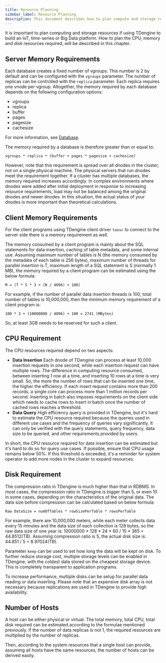 ```yaml
---
title: Resource Planning
sidebar_label: Resource Planning
description: This document describes how to plan compute and storage resources for your TDengine cluster.
---
```


It is important to plan computing and storage resources if using TDengine to build an IoT, time-series or Big Data platform. How to plan the CPU, memory and disk resources required, will be described in this chapter.

## Server Memory Requirements

Each database creates a fixed number of vgroups. This number is 2 by default and can be configured with the `vgroups` parameter. The number of replicas can be controlled with the `replica` parameter. Each replica requires one vnode per vgroup. Altogether, the memory required by each database depends on the following configuration options:

- vgroups
- replica
- buffer
- pages
- pagesize
- cachesize

For more information, see [Database](../../reference/taos-sql/database).

The memory required by a database is therefore greater than or equal to:

```
vgroups * replica * (buffer + pages * pagesize + cachesize)
```

However, note that this requirement is spread over all dnodes in the cluster, not on a single physical machine. The physical servers that run dnodes meet the requirement together. If a cluster has multiple databases, the memory required increases accordingly. In complex environments where dnodes were added after initial deployment in response to increasing resource requirements, load may not be balanced among the original dnodes and newer dnodes. In this situation, the actual status of your dnodes is more important than theoretical calculations.

## Client Memory Requirements

For the client programs using TDengine client driver `taosc` to connect to the server side there is a memory requirement as well.

The memory consumed by a client program is mainly about the SQL statements for data insertion, caching of table metadata, and some internal use. Assuming maximum number of tables is N (the memory consumed by the metadata of each table is 256 bytes), maximum number of threads for parallel insertion is T, maximum length of a SQL statement is S (normally 1 MB), the memory required by a client program can be estimated using the below formula:

```
M = (T * S * 3 + (N / 4096) + 100)
```

For example, if the number of parallel data insertion threads is 100, total number of tables is 10,000,000, then the minimum memory requirement of a client program is:

```
100 * 3 + (10000000 / 4096) + 100 = 2741 (MBytes)
```

So, at least 3GB needs to be reserved for such a client.

## CPU Requirement

The CPU resources required depend on two aspects:

- **Data Insertion** Each dnode of TDengine can process at least 10,000 insertion requests in one second, while each insertion request can have multiple rows. The difference in computing resource consumed, between inserting 1 row at a time, and inserting 10 rows at a time is very small. So, the more the number of rows that can be inserted one time, the higher the efficiency. If each insert request contains more than 200 records, a single core can process more than 1 million records per second. Inserting in batch also imposes requirements on the client side which needs to cache rows to insert in batch once the number of cached rows reaches a threshold.
- **Data Query** High efficiency query is provided in TDengine, but it's hard to estimate the CPU resource required because the queries used in different use cases and the frequency of queries vary significantly. It can only be verified with the query statements, query frequency, data size to be queried, and other requirements provided by users.

In short, the CPU resource required for data insertion can be estimated but it's hard to do so for query use cases. If possible, ensure that CPU usage remains below 50%. If this threshold is exceeded, it's a reminder for system operator to add more nodes in the cluster to expand resources.

## Disk Requirement

The compression ratio in TDengine is much higher than that in RDBMS. In most cases, the compression ratio in TDengine is bigger than 5, or even 10 in some cases, depending on the characteristics of the original data. The data size before compression can be calculated based on below formula:

```
Raw DataSize = numOfTables * rowSizePerTable * rowsPerTable
```

For example, there are 10,000,000 meters, while each meter collects data every 15 minutes and the data size of each collection is 128 bytes, so the raw data size of one year is: 10000000 \* 128 \* 24 \* 60 / 15 \* 365 = 44.8512(TB). Assuming compression ratio is 5, the actual disk size is: 44.851 / 5 = 8.97024(TB).

Parameter `keep` can be used to set how long the data will be kept on disk. To further reduce storage cost, multiple storage levels can be enabled in TDengine, with the coldest data stored on the cheapest storage device. This is completely transparent to application programs.

To increase performance, multiple disks can be setup for parallel data reading or data inserting. Please note that an expensive disk array is not necessary because replications are used in TDengine to provide high availability.

## Number of Hosts

A host can be either physical or virtual. The total memory, total CPU, total disk required can be estimated according to the formulae mentioned previously. If the number of data replicas is not 1, the required resources are multiplied by the number of replicas.

Then, according to the system resources that a single host can provide, assuming all hosts have the same resources, the number of hosts can be derived easily.

